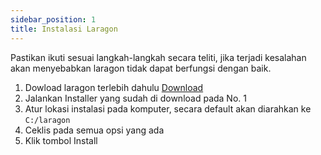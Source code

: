 ```yaml
---
sidebar_position: 1
title: Instalasi Laragon
---
```


Pastikan ikuti sesuai langkah-langkah secara teliti, jika terjadi kesalahan akan menyebabkan laragon tidak dapat berfungsi dengan baik.

1. Dowload laragon terlebih dahulu [Download](https://github.com/leokhoa/laragon/releases/download/6.0.0/laragon-wamp.exe)
2. Jalankan Installer yang sudah di download pada No. 1
3. Atur lokasi instalasi pada komputer, secara default akan diarahkan ke `C:/laragon`
4. Ceklis pada semua opsi yang ada
5. Klik tombol Install